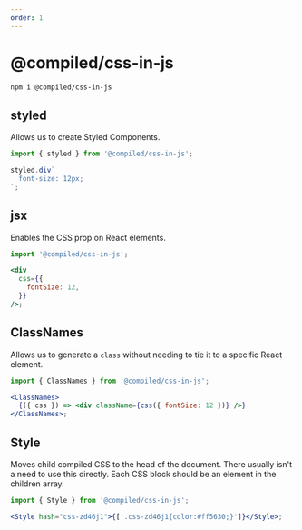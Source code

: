 ```yaml
---
order: 1
---
```


# @compiled/css-in-js

```bash
npm i @compiled/css-in-js
```

## styled

Allows us to create Styled Components.

```jsx
import { styled } from '@compiled/css-in-js';

styled.div`
  font-size: 12px;
`;
```

## jsx

Enables the CSS prop on React elements.

```jsx
import '@compiled/css-in-js';

<div
  css={{
    fontSize: 12,
  }}
/>;
```

## ClassNames

Allows us to generate a `class` without needing to tie it to a specific React element.

```jsx
import { ClassNames } from '@compiled/css-in-js';

<ClassNames>
  {({ css }) => <div className={css({ fontSize: 12 })} />}
</ClassNames>;
```

## Style

Moves child compiled CSS to the head of the document.
There usually isn't a need to use this directly.
Each CSS block should be an element in the children array.

```jsx
import { Style } from '@compiled/css-in-js';

<Style hash="css-zd46j1">{['.css-zd46j1{color:#ff5630;}']}</Style>;
```
